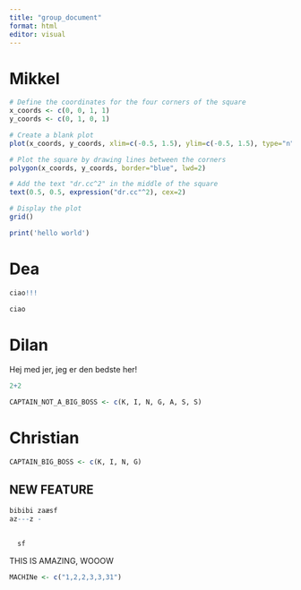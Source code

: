 ```yaml
---
title: "group_document"
format: html
editor: visual
---
```


# Mikkel

```r
# Define the coordinates for the four corners of the square
x_coords <- c(0, 0, 1, 1)
y_coords <- c(0, 1, 0, 1)

# Create a blank plot
plot(x_coords, y_coords, xlim=c(-0.5, 1.5), ylim=c(-0.5, 1.5), type="n", xlab="", ylab="")

# Plot the square by drawing lines between the corners
polygon(x_coords, y_coords, border="blue", lwd=2)

# Add the text "dr.cc^2" in the middle of the square
text(0.5, 0.5, expression("dr.cc"^2), cex=2)

# Display the plot
grid()

print('hello world')

```

# Dea

```r
ciao!!!

```

```r
ciao
```

# Dilan

Hej med jer, jeg er den bedste her!

```r

2+2
```

```r

CAPTAIN_NOT_A_BIG_BOSS <- c(K, I, N, G, A, S, S)
```

# Christian

```r
CAPTAIN_BIG_BOSS <- c(K, I, N, G)

```

## NEW FEATURE

```r
bibibi zaæsf 
az---z -
  
  
  sf

```

THIS IS AMAZING, WOOOW

```r
MACHINe <- c("1,2,2,3,3,31")
```

```r

```
